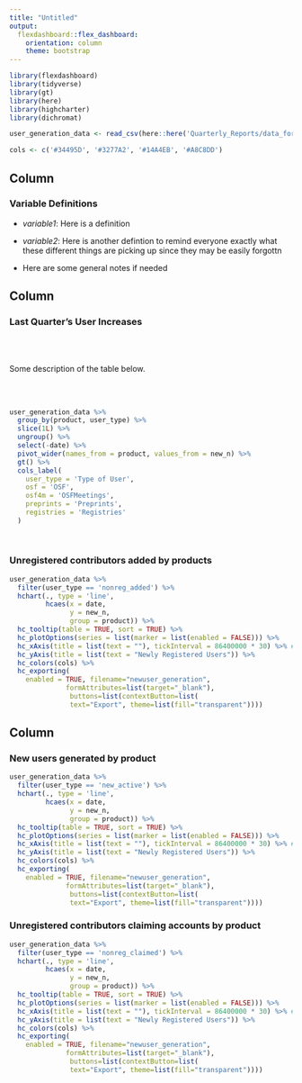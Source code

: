 ```yaml
---
title: "Untitled"
output: 
  flexdashboard::flex_dashboard:
    orientation: column
    theme: bootstrap
---
```


```r
library(flexdashboard)
library(tidyverse)
library(gt)
library(here)
library(highcharter)
library(dichromat)

user_generation_data <- read_csv(here::here('Quarterly_Reports/data_for_mockup.csv'))

cols <- c('#34495D', '#3277A2', '#14A4EB', '#A8C8DD')
```

Column {data-width=200}
-----------------------------------------------------------------------

### Variable Definitions

* *variable1*: Here is a definition

* *variable2*: Here is another defintion to remind everyone exactly what these different things are picking up since they may be easily forgottn

* Here are some general notes if needed

Column {data-width=500}
-----------------------------------------------------------------------

### Last Quarter's User Increases {data-height=500}

\
\

Some description of the table below. 

\
\

```r
user_generation_data %>%
  group_by(product, user_type) %>%
  slice(1L) %>%
  ungroup() %>%
  select(-date) %>%
  pivot_wider(names_from = product, values_from = new_n) %>%
  gt() %>%
  cols_label(
    user_type = 'Type of User',
    osf = 'OSF',
    osf4m = 'OSFMeetings',
    preprints = 'Preprints',
    registries = 'Registries'
  )
  
  
```

### Unregistered contributors added by products {data-height=500}

```r
user_generation_data %>%
  filter(user_type == 'nonreg_added') %>%
  hchart(., type = 'line',
         hcaes(x = date,
               y = new_n,
               group = product)) %>%
  hc_tooltip(table = TRUE, sort = TRUE) %>%
  hc_plotOptions(series = list(marker = list(enabled = FALSE))) %>%
  hc_xAxis(title = list(text = ""), tickInterval = 86400000 * 30) %>% #tick interval for date in milliseconds
  hc_yAxis(title = list(text = "Newly Registered Users")) %>%
  hc_colors(cols) %>%
  hc_exporting(
    enabled = TRUE, filename="newuser_generation", 
              formAttributes=list(target="_blank"),
               buttons=list(contextButton=list(
               text="Export", theme=list(fill="transparent"))))
```




Column {data-width=500}
-----------------------------------------------------------------------
### New users generated by product {data-height=500}

```r
user_generation_data %>%
  filter(user_type == 'new_active') %>%
  hchart(., type = 'line',
         hcaes(x = date,
               y = new_n,
               group = product)) %>%
  hc_tooltip(table = TRUE, sort = TRUE) %>%
  hc_plotOptions(series = list(marker = list(enabled = FALSE))) %>%
  hc_xAxis(title = list(text = ""), tickInterval = 86400000 * 30) %>% #tick interval for date in milliseconds
  hc_yAxis(title = list(text = "Newly Registered Users")) %>%
  hc_colors(cols) %>%
  hc_exporting(
    enabled = TRUE, filename="newuser_generation", 
              formAttributes=list(target="_blank"),
               buttons=list(contextButton=list(
               text="Export", theme=list(fill="transparent"))))
```

### Unregistered contributors claiming accounts by product {data-height=500}

```r
user_generation_data %>%
  filter(user_type == 'nonreg_claimed') %>%
  hchart(., type = 'line',
         hcaes(x = date,
               y = new_n,
               group = product)) %>%
  hc_tooltip(table = TRUE, sort = TRUE) %>%
  hc_plotOptions(series = list(marker = list(enabled = FALSE))) %>%
  hc_xAxis(title = list(text = ""), tickInterval = 86400000 * 30) %>% #tick interval for date in milliseconds
  hc_yAxis(title = list(text = "Newly Registered Users")) %>%
  hc_colors(cols) %>%
  hc_exporting(
    enabled = TRUE, filename="newuser_generation", 
              formAttributes=list(target="_blank"),
               buttons=list(contextButton=list(
               text="Export", theme=list(fill="transparent"))))
```






